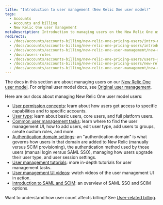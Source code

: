 ```yaml
---
title: "Introduction to user management (New Relic One user model)"
tags:
  - Accounts
  - Accounts and billing
  - New Relic One user management
metaDescription: Introduction to managing users on the New Relic One user model.
redirects:
  - /docs/accounts/accounts-billing/new-relic-one-pricing-users/intro-new-relic-user-management
  - /docs/accounts/accounts-billing/new-relic-one-pricing-users/introduction-managing-users
  - /docs/accounts/accounts-billing/new-relic-one-user-management/new-relic-one-user-model-understand-user-structure
  - /docs/users-roles
  - /docs/accounts/accounts-billing/new-relic-one-pricing-users/users-roles
  - /docs/accounts/accounts-billing/new-relic-one-pricing-users/new-relic-one-user-model
  - /docs/accounts/accounts-billing/new-relic-one-user-management/new-relic-one-user-model
---
```


The docs in this section are about managing users on our [New Relic One user model](/docs/accounts/original-accounts-billing/original-product-based-pricing/overview-user-models). For original user model docs, see [Original user management](/docs/accounts/original-accounts-billing/original-users-roles). 

Here are our docs about managing New Relic One user model users: 

* [User permission concepts](/docs/accounts/accounts-billing/new-relic-one-user-management/user-management-concepts): learn about how users get access to specific capabilities and to specific accounts. 
* [User type](/docs/accounts/accounts-billing/new-relic-one-user-management/user-type): learn about basic users, core users, and full platform users. 
* [Common user management tasks](/docs/accounts/accounts-billing/new-relic-one-user-management/user-management-ui-and-tasks/): learn where to find the user management UI, how to add users, edit user type, add users to groups, create custom roles, and more. 
* [Authentication domain settings](/docs/accounts/accounts-billing/new-relic-one-pricing-users/configure-authentication-domains): an "authentication domain" is what governs how users in that domain are added to New Relic (manually versus SCIM provisioning), the authentication method used by those users (manual login versus SAML SSO), managing how users upgrade their user type, and user session settings.
* [User management tutorials](/docs/accounts/accounts-billing/new-relic-one-user-management/tutorial-add-new-user-groups-roles-new-relic-one-user-model): more in-depth tutorials for user management tasks.  
* [User management UI videos](/docs/accounts/accounts-billing/new-relic-one-user-management/user-mgmt-videos): watch videos of the user management UI in action. 
* [Introduction to SAML and SCIM](/docs/accounts/accounts-billing/new-relic-one-user-management/introduction-saml-scim): an overview of SAML SSO and SCIM options. 

Want to understand how user count affects billing? See [User-related billing](/docs/accounts/accounts-billing/new-relic-one-pricing-users/new-relic-one-pricing-billing#user-count).
